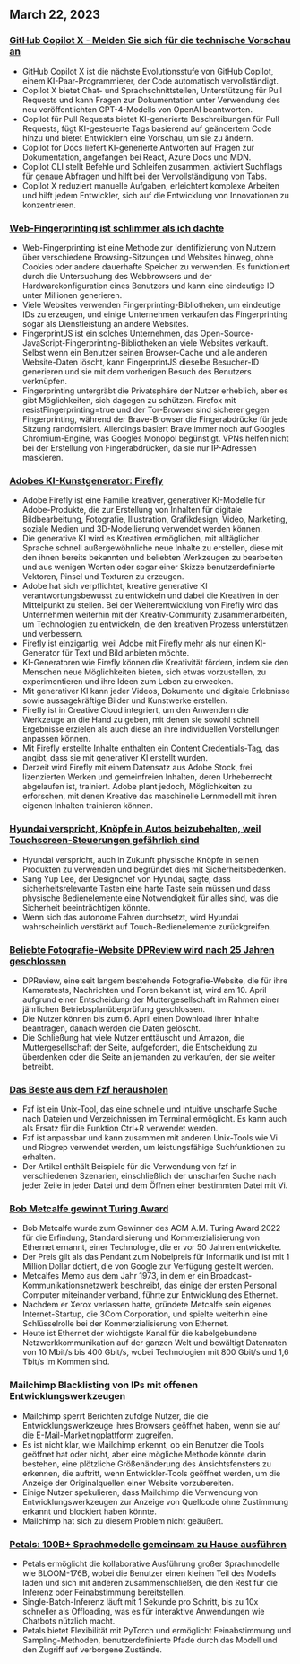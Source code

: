 

<CallToAction />

<Steps>

## March 22, 2023

### [GitHub Copilot X - Melden Sie sich für die technische Vorschau an](https://github.blog/2023-03-22-github-copilot-x-the-ai-powered-developer-experience/?ref=hackernewsgpt.com)

- GitHub Copilot X ist die nächste Evolutionsstufe von GitHub Copilot, einem KI-Paar-Programmierer, der Code automatisch vervollständigt.
- Copilot X bietet Chat- und Sprachschnittstellen, Unterstützung für Pull Requests und kann Fragen zur Dokumentation unter Verwendung des neu veröffentlichten GPT-4-Modells von OpenAI beantworten.
- Copilot für Pull Requests bietet KI-generierte Beschreibungen für Pull Requests, fügt KI-gesteuerte Tags basierend auf geändertem Code hinzu und bietet Entwicklern eine Vorschau, um sie zu ändern.
- Copilot for Docs liefert KI-generierte Antworten auf Fragen zur Dokumentation, angefangen bei React, Azure Docs und MDN.
- Copilot CLI stellt Befehle und Schleifen zusammen, aktiviert Suchflags für genaue Abfragen und hilft bei der Vervollständigung von Tabs.
- Copilot X reduziert manuelle Aufgaben, erleichtert komplexe Arbeiten und hilft jedem Entwickler, sich auf die Entwicklung von Innovationen zu konzentrieren.

### [Web-Fingerprinting ist schlimmer als ich dachte](https://www.bitestring.com/posts/2023-03-19-web-fingerprinting-is-worse-than-I-thought.html?ref=hackernewsgpt.com)

- Web-Fingerprinting ist eine Methode zur Identifizierung von Nutzern über verschiedene Browsing-Sitzungen und Websites hinweg, ohne Cookies oder andere dauerhafte Speicher zu verwenden. Es funktioniert durch die Untersuchung des Webbrowsers und der Hardwarekonfiguration eines Benutzers und kann eine eindeutige ID unter Millionen generieren.
- Viele Websites verwenden Fingerprinting-Bibliotheken, um eindeutige IDs zu erzeugen, und einige Unternehmen verkaufen das Fingerprinting sogar als Dienstleistung an andere Websites.
- FingerprintJS ist ein solches Unternehmen, das Open-Source-JavaScript-Fingerprinting-Bibliotheken an viele Websites verkauft. Selbst wenn ein Benutzer seinen Browser-Cache und alle anderen Website-Daten löscht, kann FingerprintJS dieselbe Besucher-ID generieren und sie mit dem vorherigen Besuch des Benutzers verknüpfen.
- Fingerprinting untergräbt die Privatsphäre der Nutzer erheblich, aber es gibt Möglichkeiten, sich dagegen zu schützen. Firefox mit resistFingerprinting=true und der Tor-Browser sind sicherer gegen Fingerprinting, während der Brave-Browser die Fingerabdrücke für jede Sitzung randomisiert. Allerdings basiert Brave immer noch auf Googles Chromium-Engine, was Googles Monopol begünstigt. VPNs helfen nicht bei der Erstellung von Fingerabdrücken, da sie nur IP-Adressen maskieren.

### [Adobes KI-Kunstgenerator: Firefly](https://www.adobe.com/sensei/generative-ai/firefly.html?ref=hackernewsgpt.com)

- Adobe Firefly ist eine Familie kreativer, generativer KI-Modelle für Adobe-Produkte, die zur Erstellung von Inhalten für digitale Bildbearbeitung, Fotografie, Illustration, Grafikdesign, Video, Marketing, soziale Medien und 3D-Modellierung verwendet werden können.
- Die generative KI wird es Kreativen ermöglichen, mit alltäglicher Sprache schnell außergewöhnliche neue Inhalte zu erstellen, diese mit den ihnen bereits bekannten und beliebten Werkzeugen zu bearbeiten und aus wenigen Worten oder sogar einer Skizze benutzerdefinierte Vektoren, Pinsel und Texturen zu erzeugen.
- Adobe hat sich verpflichtet, kreative generative KI verantwortungsbewusst zu entwickeln und dabei die Kreativen in den Mittelpunkt zu stellen. Bei der Weiterentwicklung von Firefly wird das Unternehmen weiterhin mit der Kreativ-Community zusammenarbeiten, um Technologien zu entwickeln, die den kreativen Prozess unterstützen und verbessern.
- Firefly ist einzigartig, weil Adobe mit Firefly mehr als nur einen KI-Generator für Text und Bild anbieten möchte.
- KI-Generatoren wie Firefly können die Kreativität fördern, indem sie den Menschen neue Möglichkeiten bieten, sich etwas vorzustellen, zu experimentieren und ihre Ideen zum Leben zu erwecken.
- Mit generativer KI kann jeder Videos, Dokumente und digitale Erlebnisse sowie aussagekräftige Bilder und Kunstwerke erstellen.
- Firefly ist in Creative Cloud integriert, um den Anwendern die Werkzeuge an die Hand zu geben, mit denen sie sowohl schnell Ergebnisse erzielen als auch diese an ihre individuellen Vorstellungen anpassen können.
- Mit Firefly erstellte Inhalte enthalten ein Content Credentials-Tag, das angibt, dass sie mit generativer KI erstellt wurden.
- Derzeit wird Firefly mit einem Datensatz aus Adobe Stock, frei lizenzierten Werken und gemeinfreien Inhalten, deren Urheberrecht abgelaufen ist, trainiert. Adobe plant jedoch, Möglichkeiten zu erforschen, mit denen Kreative das maschinelle Lernmodell mit ihren eigenen Inhalten trainieren können.

### [Hyundai verspricht, Knöpfe in Autos beizubehalten, weil Touchscreen-Steuerungen gefährlich sind](https://www.thedrive.com/news/hyundai-promises-to-keep-buttons-in-cars-because-touchscreen-controls-are-dangerous?ref=hackernewsgpt.com)

- Hyundai verspricht, auch in Zukunft physische Knöpfe in seinen Produkten zu verwenden und begründet dies mit Sicherheitsbedenken.
- Sang Yup Lee, der Designchef von Hyundai, sagte, dass sicherheitsrelevante Tasten eine harte Taste sein müssen und dass physische Bedienelemente eine Notwendigkeit für alles sind, was die Sicherheit beeinträchtigen könnte.
- Wenn sich das autonome Fahren durchsetzt, wird Hyundai wahrscheinlich verstärkt auf Touch-Bedienelemente zurückgreifen.

### [Beliebte Fotografie-Website DPReview wird nach 25 Jahren geschlossen](https://www.dpreview.com/news/5901145460/dpreview-com-to-close?ref=hackernewsgpt.com)

- DPReview, eine seit langem bestehende Fotografie-Website, die für ihre Kameratests, Nachrichten und Foren bekannt ist, wird am 10. April aufgrund einer Entscheidung der Muttergesellschaft im Rahmen einer jährlichen Betriebsplanüberprüfung geschlossen.
- Die Nutzer können bis zum 6. April einen Download ihrer Inhalte beantragen, danach werden die Daten gelöscht.
- Die Schließung hat viele Nutzer enttäuscht und Amazon, die Muttergesellschaft der Seite, aufgefordert, die Entscheidung zu überdenken oder die Seite an jemanden zu verkaufen, der sie weiter betreibt.

### [Das Beste aus dem Fzf herausholen](https://andrew-quinn.me/fzf/?ref=hackernewsgpt.com)

- Fzf ist ein Unix-Tool, das eine schnelle und intuitive unscharfe Suche nach Dateien und Verzeichnissen im Terminal ermöglicht. Es kann auch als Ersatz für die Funktion Ctrl+R verwendet werden.
- Fzf ist anpassbar und kann zusammen mit anderen Unix-Tools wie Vi und Ripgrep verwendet werden, um leistungsfähige Suchfunktionen zu erhalten.
- Der Artikel enthält Beispiele für die Verwendung von fzf in verschiedenen Szenarien, einschließlich der unscharfen Suche nach jeder Zeile in jeder Datei und dem Öffnen einer bestimmten Datei mit Vi.

### [Bob Metcalfe gewinnt Turing Award](https://amturing.acm.org/?2023=&ref=hackernewsgpt.com)

- Bob Metcalfe wurde zum Gewinner des ACM A.M. Turing Award 2022 für die Erfindung, Standardisierung und Kommerzialisierung von Ethernet ernannt, einer Technologie, die er vor 50 Jahren entwickelte.
- Der Preis gilt als das Pendant zum Nobelpreis für Informatik und ist mit 1 Million Dollar dotiert, die von Google zur Verfügung gestellt werden.
- Metcalfes Memo aus dem Jahr 1973, in dem er ein Broadcast-Kommunikationsnetzwerk beschreibt, das einige der ersten Personal Computer miteinander verband, führte zur Entwicklung des Ethernet.
- Nachdem er Xerox verlassen hatte, gründete Metcalfe sein eigenes Internet-Startup, die 3Com Corporation, und spielte weiterhin eine Schlüsselrolle bei der Kommerzialisierung von Ethernet.
- Heute ist Ethernet der wichtigste Kanal für die kabelgebundene Netzwerkkommunikation auf der ganzen Welt und bewältigt Datenraten von 10 Mbit/s bis 400 Gbit/s, wobei Technologien mit 800 Gbit/s und 1,6 Tbit/s im Kommen sind.

### Mailchimp Blacklisting von IPs mit offenen Entwicklungswerkzeugen

- Mailchimp sperrt Berichten zufolge Nutzer, die die Entwicklungswerkzeuge ihres Browsers geöffnet haben, wenn sie auf die E-Mail-Marketingplattform zugreifen.
- Es ist nicht klar, wie Mailchimp erkennt, ob ein Benutzer die Tools geöffnet hat oder nicht, aber eine mögliche Methode könnte darin bestehen, eine plötzliche Größenänderung des Ansichtsfensters zu erkennen, die auftritt, wenn Entwickler-Tools geöffnet werden, um die Anzeige der Originalquellen einer Website vorzubereiten.
- Einige Nutzer spekulieren, dass Mailchimp die Verwendung von Entwicklungswerkzeugen zur Anzeige von Quellcode ohne Zustimmung erkannt und blockiert haben könnte.
- Mailchimp hat sich zu diesem Problem nicht geäußert.

### [Petals: 100B+ Sprachmodelle gemeinsam zu Hause ausführen](https://petals.ml/?ref=hackernewsgpt.com)

- Petals ermöglicht die kollaborative Ausführung großer Sprachmodelle wie BLOOM-176B, wobei die Benutzer einen kleinen Teil des Modells laden und sich mit anderen zusammenschließen, die den Rest für die Inferenz oder Feinabstimmung bereitstellen.
- Single-Batch-Inferenz läuft mit 1 Sekunde pro Schritt, bis zu 10x schneller als Offloading, was es für interaktive Anwendungen wie Chatbots nützlich macht.
- Petals bietet Flexibilität mit PyTorch und ermöglicht Feinabstimmung und Sampling-Methoden, benutzerdefinierte Pfade durch das Modell und den Zugriff auf verborgene Zustände.

</Steps>
